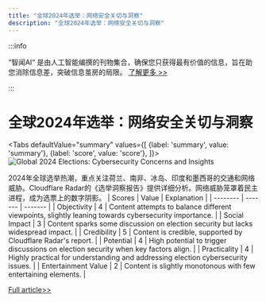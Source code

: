 ```yaml
---
title: "全球2024年选举：网络安全关切与洞察"
description: "全球2024年选举：网络安全关切与洞察"
---
```



:::info

“智闻AI“ 是由人工智能编撰的刊物集合，确保您只获得最有价值的信息，旨在助您消除信息差，突破信息茧房的局限。  [了解更多 >>](/zh-Hans/docs/guides)

:::

# 全球2024年选举：网络安全关切与洞察


<Tabs
	defaultValue="summary"
	values={[
	{label: 'summary', value: 'summary'},
	{label: 'score', value: 'score'},
]}>
<TabItem value="summary">
<img
  src="https://image.informedainews.com/2024/06/Pol-S7U-1718077350-0.jpg"
  alt="Global 2024 Elections: Cybersecurity Concerns and Insights"
/>



2024年全球选举热潮，重点关注荷兰、南非、冰岛、印度和墨西哥的交通和网络威胁。Cloudflare Radar的《选举洞察报告》提供详细分析。网络威胁笼罩着民主进程，成为选票上的数字阴影。
</TabItem>
<TabItem value="score">
	| Scores     | Value   | Explanation |
	| -------- | ------- | ------- |
	| Objectivity  | 4    | Content attempts to balance different viewpoints, slightly leaning towards cybersecurity importance.    |
	| Social Impact | 3     | Content sparks some discussion on election security but lacks widespread impact.    |
	| Credibility    | 5    | Content is credible, supported by Cloudflare Radar's report.    |
	| Potential    | 4    | High potential to trigger discussions on election security when key factors align.    |
	| Practicality    | 4    | Highly practical for understanding and addressing election cybersecurity issues.    |
	| Entertainment Value    | 2    | Content is slightly monotonous with few entertaining elements.    |
</TabItem>
</Tabs>

[Full article>>](https://blog.cloudflare.com/internet-insights-on-2024-elections-in-the-netherlands-south-africa-iceland-india-and-mexico)
